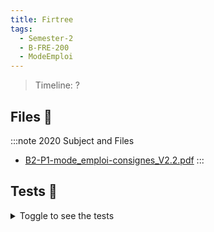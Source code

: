 ```yaml
---
title: Firtree
tags:
  - Semester-2
  - B-FRE-200
  - ModeEmploi
---
```

> Timeline: ?


## Files 📂

:::note 2020 Subject and Files
- [B2-P1-mode_emploi-consignes_V2.2.pdf](https://github.com/Studio-17/Epitech-Subjects/raw/main/Semester-2/B-FRE-200/ModeEmploi/B2-P1-mode_emploi-consignes_V2.2.pdf)
:::

## Tests 🤖
<details>
  <summary>Toggle to see the tests</summary>
  <div>
Yo
  </div>
</details>
